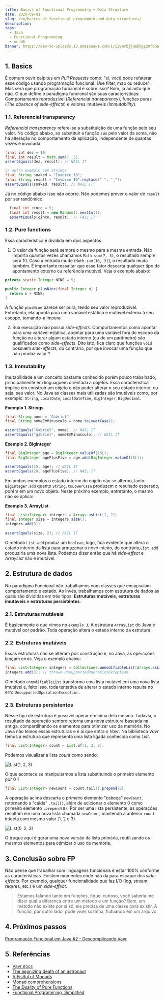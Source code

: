 ```yaml
---
title: Basics of Functional Programming + Data Structure
date: 2020-09-01
slug: /en/basics-of-functional-programmin-and-data-structures/
description: 
tags:
  - Java
  - Functional Programming
  - en-US
banner: https://dev-to-uploads.s3.amazonaws.com/i/ii8mrbjjuebkg1z9r6ha.png
---
```


## 1. Basics

É comum ouvir palpites em *Pull Requests* como: "ei, você pode refatorar esse código usando programação funcional. Use filter, map ou reduce". Mas será que programação funcional é sobre isso? Bom, já adianto que não. O que define o paradigma funcional são suas características: Comportamento reproduzível (*Referencial transparency*), funções puras (*The absence of side-effects*) e valores imutáveis (*Immutability*).

### 1.1. Referencial transparency

*Referencial transparency* refere-se a substituição de uma função pelo seu valor. No código abaixo, ao substituir a função `sum` pelo valor da soma, não há alteração no comportamento da aplicação, independente de quantas vezes é invocada.

```java
final int dez = 10;
final int result = Math.sum(7, 3);
assertEquals(dez, result); // NAIL IT

// outro exemplo com Strings
final String snaked = "Invoice_ID";
final String result = "Invoice ID".replace(" ", "_");
assertEquals(snaked, result); // NAIL IT
```

Já no código abaixo isso não ocorre. Não podemos prever o valor de `result` por ser randômico.

```java
  final int cinco = 5;
  final int result = new Random().nextInt();
  assertEquals(cinco, result); // FAIL IT
```

### 1.2. Pure functions

Essa característica é dividida em dois aspectos:

1. O valor da função será sempre o mesmo para a mesma entrada. Não importa quantas vezes chamamos `Math.sum(7, 3)`, o resultado sempre será 10. Caso a entrada mude (`Math.sum(10, 3)`), o resultado muda também. É importante ressaltar que esse fator descarta qualquer tipo de apontamento externo ou referência mutável. Veja o exemplo abaixo: 

```java
private static Integer NINE = 9;

public Integer plusNine(final Integer n) {
  return n + NINE;
}
```

A função `plusNine` parece ser pura, tendo seu valor reproduzível. Entretanto, ela aponta para uma variável estática e mutável externa à seu escopo, tornando-a impura.

2. Sua execução não possui *side-effects*. Comportamentos como apontar para uma variável estática, apontar para uma variável fora do escopo da função ou alterar algum estado interno (ou de um parâmetro) são qualificados como *side-effects*. Dito isto, fica claro que funções `void` possuem *side-effects*, do contrário, por que invocar uma função que não produz valor ?

### 1.3. Immutability

Imutabilidade é um conceito bastante conhecido porém pouco trabalhado, principalmente em linguaguem orientada a objetos. Essa característica implica em construir um objeto e não poder alterar o seu estado interno, ou seja, seu valor. No Java as classes mais utilizadas são imutáveis como, por exemplo: `String`, `LocalDate`, `LocalDateTime`, `BigInteger`, `BigDecimal`.

**Exemplo 1. Strings**
```java
final String nome = "Gabriel";
final String nomeEmMinusculo = nome.toLowerCase();

assertEquals("Gabriel", nome); // NAIL IT
assertEquals("gabriel", nomeEmMinusculo); // NAIL IT
```

**Exemplo 2. BigInteger**
```java
final BigInteger age = BigInteger.valueOf(15L);
final BigInteger agePlusFive = age.add(BigInteger.valueOf(5L));

assertEquals(15, age); // NAIL IT
assertEquals(20, agePlusFive); // NAIL IT
```

Em ambos exemplos o estado interno do objeto não se alterou, tanto `BigInteger.add` quanto `String.toLowerCase` 
produzem o resultado esperado, porém em um novo objeto. Neste próximo exemplo, entretanto, o mesmo não se aplica:

**Exemplo 3. ArrayList**
```java
final List<Integer> integers = Arrays.asList(1, 2);
final Integer size = integers.size();
integers.add(3);
        
assertEquals(size, 2); // FAIL IT
```

O método `List.add` produz um `boolean`, logo, fica evidente que altera o estado interno da lista para armazenar o novo inteiro, do contrário,`List.add` produziria uma nova lista. Podemos dizer então que há *side-effect* e *ArrayList* não é imutável.

## 2. Estrutura de dados

No paradigma Funcional não trabalhamos com classes que encapsulam comportamento e estado. Ao invés, trabalhamos com estrutura de dados as quais são divididas em três tipos: **Estruturas mutáveis**, **estruturas imutáveis** e **estruturas persistêntes**.

### 2.1. Estruturas mutáveis

É basicamente o que vimos no `exemplo 3`. A estrutura `ArrayList` do Java é mutável por padrão. Toda operação altera o estado interno da estrutura.

### 2.2. Estruturas imutáveis

Essas estruturas não se alteram pós construção e, no Java, as operações lançam erros. Veja o exemplo abaixo:

```java
final List<Integer> integers = Collections.unmodifiableList(Arrays.asList(1, 2));
integers.add(3); // throws UnsupportedOperationException
```

O método `unmodifiableList` transforma uma lista mutável em uma nova lista imutável e, feito isso, toda tentativa de alterar o estado interno resulta no erro `UnsupportedOperationException`.

### 2.3. Estruturas persistentes

Nesse tipo de estrutura é possível operar em cima dela mesma. Todavia, o resultado da operação sempre retorna uma nova estrutura baseada na antiga, compartilhando os elementos para otimizar uso da memória. No Java não temos essas estruturas e é ai que entra o *Vavr*. Na biblioteca *Vavr* temos a estrutura que representa uma lista ligada conhecida como *List*.

```java
final List<Integer> count = List.of(1, 2, 3);
```

Podemos visualizar a lista *count* como sendo:

![List(1, 2, 3)](https://dev-to-uploads.s3.amazonaws.com/i/4ovtdtaqwmretc4e1c7w.png)

O que acontece se manipularmos a lista substituindo o primeiro elemento por 0 ?

```java
final List<Integer> newCount = count.tail().prepend(0);
```

A operação acima descarta o primeiro elemento "cabeça" `newCount`, retornando a "calda" `.tail()`, além de adicionar o elemento 0 como primeiro elemento `.prepend(0)`. Por ser uma lista persistente, as operações resultam em uma nova lista chamada `newCount`, mantendo a anterior `count` intacta com mesmo valor (1, 2 e 3).

![List(0, 2, 3)](https://dev-to-uploads.s3.amazonaws.com/i/juerwnntfonm287m5373.png)

O truque aqui é gerar uma nova versão da lista primária, reutilizando os mesmos elementos para otimizar o uso de memória. 

## 3. Conclusão sobre FP

Não pense que trabalhar com linguagens funcionais é estar 100% conforme as características. Existem momentos onde não da para escapar dos *side-effects*. Por exemplo, qualquer funcionalidade que faz I/O (log, stream, req/res, etc.) é um *side-effect*.

> Estamos falando tanto em funções, fiquei curioso, você saberia me dizer qual a diferença entre um método e um função?
> Bom, um método não existe por si só, ele precisa de uma classe para existir. 
> A função, por outro lado, pode viver sozinha, flutuando em um arquivo.

## 4. Próximos passos
[Programação Funcional em Java #2 - Descomplicando Vavr](/en/uncomplicating-vavr)

## 5. Referências
- [Vavr docs](https://www.vavr.io/vavr-docs/)
- [The agonizing death of an astronaut](http://blog.vavr.io/the-agonizing-death-of-an-astronaut/)
- [A Fistful of Monads](http://learnyouahaskell.com/a-fistful-of-monads)
- [Monad comprehensions](https://arrow-kt.io/docs/patterns/monad_comprehensions/)
- [The Duality of Pure Functions](https://nofluffjuststuff.com/magazine/2016/11/the_duality_of_pure_functions)
- [Functional Programming, Simplified](https://alvinalexander.com/scala/functional-programming-simplified-book/)